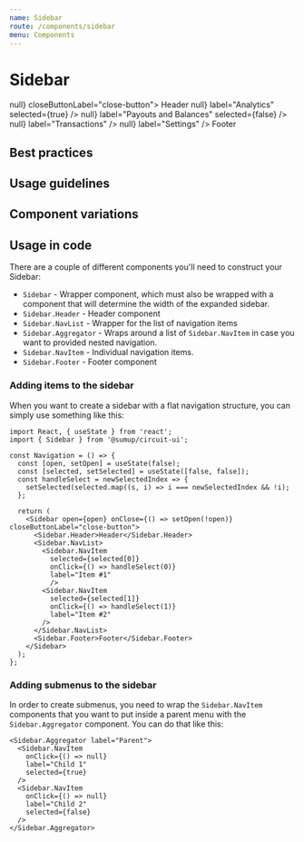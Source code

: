 ```yaml
---
name: Sidebar
route: /components/sidebar
menu: Components
---
```



# Sidebar

<Playground>
  <Sidebar open={true} onClose={() => null} closeButtonLabel="close-button">
    <Sidebar.Header>Header</Sidebar.Header>
    <Sidebar.NavList>
      <Sidebar.Aggregator label="Overview">
        <Sidebar.NavItem
          onClick={() => null}
          label="Analytics"
          selected={true}
        />
        <Sidebar.NavItem
          onClick={() => null}
          label="Payouts and Balances"
          selected={false}
        />
      </Sidebar.Aggregator>
      <Sidebar.NavItem
        selected={false}
        onClick={() => null}
        label="Transactions"
        />
      <Sidebar.NavItem
        selected={false}
        onClick={() => null}
        label="Settings"
      />
    </Sidebar.NavList>
    <Sidebar.Footer>Footer</Sidebar.Footer>
  </Sidebar> 
</Playground>

## Best practices

## Usage guidelines

## Component variations

## Usage in code

There are a couple of different components you'll need to construct your
Sidebar:

- `Sidebar` - Wrapper component, which must also be wrapped with a component
  that will determine the width of the expanded sidebar.
- `Sidebar.Header` - Header component
- `Sidebar.NavList` - Wrapper for the list of navigation items
- `Sidebar.Aggregator` - Wraps around a list of `Sidebar.NavItem` in case
  you want to provided nested navigation.
- `Sidebar.NavItem` - Individual navigation items.
- `Sidebar.Footer` - Footer component

### Adding items to the sidebar

When you want to create a sidebar with a flat navigation structure, you
can simply use something like this:

```
import React, { useState } from 'react';
import { Sidebar } from '@sumup/circuit-ui';

const Navigation = () => {
  const [open, setOpen] = useState(false);
  const [selected, setSelected] = useState([false, false]);
  const handleSelect = newSelectedIndex => {
    setSelected(selected.map((s, i) => i === newSelectedIndex && !i);
  };

  return (
    <Sidebar open={open} onClose={() => setOpen(!open)} closeButtonLabel="close-button">
      <Sidebar.Header>Header</Sidebar.Header>
      <Sidebar.NavList>
        <Sidebar.NavItem
          selected={selected[0]}
          onClick={() => handleSelect(0)}
          label="Item #1"
          />
        <Sidebar.NavItem
          selected={selected[1]}
          onClick={() => handleSelect(1)}
          label="Item #2"
        />
      </Sidebar.NavList>
      <Sidebar.Footer>Footer</Sidebar.Footer>
    </Sidebar> 
  );
};

```

### Adding submenus to the sidebar

In order to create submenus, you need to wrap the `Sidebar.NavItem` components
that you want to put inside a parent menu with the `Sidebar.Aggregator`
component. You can do that like this:

```
<Sidebar.Aggregator label="Parent">
  <Sidebar.NavItem
    onClick={() => null}
    label="Child 1"
    selected={true}
  />
  <Sidebar.NavItem
    onClick={() => null}
    label="Child 2"
    selected={false}
  />
</Sidebar.Aggregator>
```

